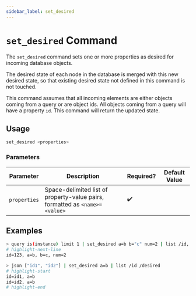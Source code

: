 ```yaml
---
sidebar_label: set_desired
---
```


# `set_desired` Command

The `set_desired` command sets one or more properties as desired for incoming database objects.

The desired state of each node in the database is merged with this new desired state, so that existing desired state not defined in this command is not touched.

This command assumes that all incoming elements are either objects coming from a query or are object ids. All objects coming from a query will have a property `id`. This command will return the updated state.

## Usage

```bash
set_desired <properties>
```

### Parameters

| Parameter    | Description                                                                 | Required? | Default Value |
| ------------ | --------------------------------------------------------------------------- | --------- | ------------- |
| `properties` | Space-delimited list of property-value pairs, formatted as `<name>=<value>` | ✔️        |               |

## Examples

```bash
> query is(instance) limit 1 | set_desired a=b b="c" num=2 | list /id, /desired
# highlight-next-line
​id=123, a=b, b=c, num=2
```

```bash
> json ["id1", "id2"] | set_desired a=b | list /id /desired
# highlight-start
​id=id1, a=b
​id=id2, a=b
# highlight-end
```
